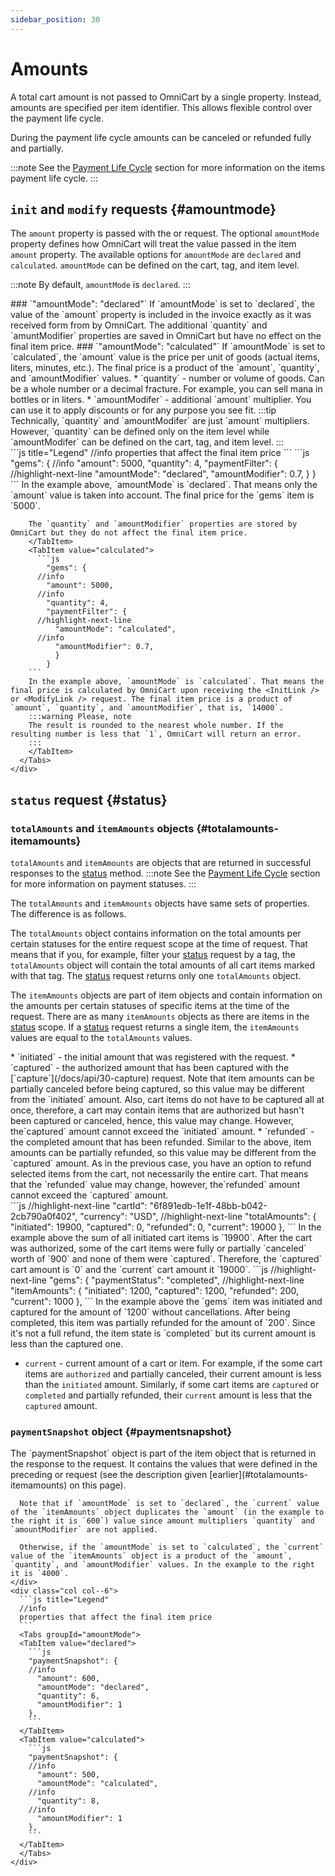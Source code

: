 ```yaml
---
sidebar_position: 30
---
```


# Amounts

A total cart amount is not passed to OmniCart by a single property. Instead, amounts are specified per item identifier. This allows flexible control over the payment life cycle.

During the payment life cycle amounts can be canceled or refunded fully and partially.

:::note
See the [Payment Life Cycle](/docs/concepts/lifecycle) section for more information on the items payment life cycle.
:::

## `init` and `modify` requests {#amountmode}

The `amount` property is passed with the <InitLink /> or <ModifyLink /> request. The optional `amountMode` property defines how OmniCart will treat the value passed in the item `amount` property. The available options for `amountMode` are `declared` and `calculated`. `amountMode` can be defined on the cart, tag, and item level.

:::note
By default, `amountMode` is `declared`.
:::

<div class="container">
  <div class="row">
    <div class="col col--6">
    ### `"amountMode": "declared"`
    If `amountMode` is set to `declared`, the value of the `amount` property is included in the invoice exactly as it was received form from by OmniCart. The additional `quantity` and `amuntModifier`  properties are saved in OmniCart but have no effect on the final item price.
    ### `"amountMode": "calculated"`
    If `amountMode` is set to `calculated`, the `amount` value is the price per unit of goods (actual items, liters, minutes, etc.). The final price is a product of the `amount`, `quantity`, and `amountModifier` values.
    * `quantity` - number or volume of goods. Can be a whole number or a decimal fracture. For example, you can sell mana in bottles or in liters.
    * `amountModifer` - additional `amount` multiplier. You can use it to apply discounts or for any purpose you see fit.
    :::tip
    Technically, `quantity` and `amountModifer` are just `amount` multipliers. However, `quantity` can be defined only on the item level while `amountModifer` can be defined on the cart, tag, and item level.
    :::
    </div>
    <div class="col col--6">
      ```js title="Legend"
        //info
        properties that affect the final item price
      ```
      <Tabs groupId="amountMode">
        <TabItem value="declared">
          ```js
            "gems": {
          //info
            "amount": 5000,
            "quantity": 4,
            "paymentFilter": {
          //highlight-next-line
              "amountMode": "declared",
              "amountModifier": 0.7,
              }
            }
          ```
        In the example above, `amountMode` is `declared`. That means only the `amount` value is taken into account. The final price for the `gems` item is `5000`.
        
        The `quantity` and `amountModifier` properties are stored by OmniCart but they do not affect the final item price.
        </TabItem>
        <TabItem value="calculated">
          ```js
            "gems": {
          //info
            "amount": 5000,
          //info
            "quantity": 4,
            "paymentFilter": {
          //highlight-next-line
              "amountMode": "calculated",
          //info
              "amountModifier": 0.7,
              }
            }
        ```
        In the example above, `amountMode` is `calculated`. That means the final price is calculated by OmniCart upon receiving the <InitLink /> or <ModifyLink /> request. The final item price is a product of `amount`, `quantity`, and `amountModifier`, that is, `14000`.
        :::warning Please, note
        The result is rounded to the nearest whole number. If the resulting number is less that `1`, OmniCart will return an error.
        :::
        </TabItem>
      </Tabs>
    </div>
  </div>
</div>

## `status` request {#status}

### `totalAmounts` and `itemAmounts` objects {#totalamounts-itemamounts}

`totalAmounts` and `itemAmounts` are objects that are returned in successful responses to the [status](/docs/api/15-status) method. 
:::note
See the [Payment Life Cycle](/docs/concepts/lifecycle) section for more information on payment statuses.
:::

The `totalAmounts` and `itemAmounts` objects have same sets of properties. The difference is as follows.

The `totalAmounts` object contains information on the total amounts per certain statuses for the entire request scope at the time of request. That means that if you, for example, filter your [status](/docs/api/15-status) request by a tag, the `totalAmounts` object will contain the total amounts of all cart items marked with that tag. The [status](/docs/api/15-status) request returns only one `totalAmounts` object.

The `itemAmounts` objects are part of item objects and contain information on the amounts per certain statuses of specific items at the time of the request. There are as many `itemAmounts` objects as there are items in the [status](/docs/api/15-status) scope. If a [status](/docs/api/15-status) request returns a single item, the `itemAmounts` values are equal to the `totalAmounts` values.

<div class="container">
  <div class="row">
    <div class="col col--6">
      * `initiated` - the initial amount that was registered with the <InitLink /> request.
      * `captured` - the authorized amount that has been captured with the [`capture`](/docs/api/30-capture) request. Note that item amounts can be partially canceled before being captured, so this value may be different from the `initiated` amount. Also, cart items do not have to be captured all at once, therefore, a cart may contain items that are authorized but hasn't been captured or canceled, hence, this value may change. However, the`captured` amount cannot exceed the `initiated` amount.
      * `refunded` - the completed amount that has been refunded. Similar to the above, item amounts can be partially refunded, so this value may be different from the `captured` amount. As in the previous case, you have an option to refund selected items from the cart, not necessarily the entire cart. That means that the `refunded` value may change, however, the`refunded` amount cannot exceed the `captured` amount.
    </div>
    <div class="col col--6">
      <Tabs>
        <TabItem value="totalAmounts">
          ```js
          //highlight-next-line
          "cartId": "6f891edb-1e1f-48bb-b042-2cb790a0f402",
          "currency": "USD",
          //highlight-next-line
          "totalAmounts": {
            "initiated": 19900,
            "captured": 0,
            "refunded": 0,
            "current": 19000
          },
          ```
          In the example above the sum of all initiated cart items is `19900`. After the cart was authorized, some of the cart items were fully or partially `canceled` worth of `900` and none of them were `captured`. Therefore, the `captured` cart amount is `0` and the `current` cart amount it `19000`.
        </TabItem>
        <TabItem value="itemAmounts">
          ```js
          //highlight-next-line
          "gems": {
            "paymentStatus": "completed",
          //highlight-next-line
            "itemAmounts": {
              "initiated": 1200,
              "captured": 1200,
              "refunded": 200,
              "current": 1000
            },
          ```
          In the example above the `gems` item was initiated and captured for the amount of `1200` without cancellations. After being completed, this item was partially refunded for the amount of `200`. Since it's not a full refund, the item state is `completed` but its current amount is less than the captured one.
        </TabItem>
      </Tabs>
    </div>
  </div>
</div>

* `current` - current amount of a cart or item. For example, if the some cart items are `authorized` and partially canceled, their current amount is less than the `initiated` amount. Similarly, if some cart items are `captured` or `completed` and partially refunded, their `current` amount is less that the `captured` amount.

### `paymentSnapshot` object {#paymentsnapshot}

<div class="container">
  <div class="row">
    <div class="col col--6">
      The `paymentSnapshot` object is part of the item object that is returned in the response to the <StatusLink /> request. It contains the values that were defined in the preceding <InitLink /> or <ModifyLink /> request (see the description given [earlier](#totalamounts-itemamounts) on this page).
      
      Note that if `amountMode` is set to `declared`, the `current` value of the `itemAmounts` object duplicates the `amount` (in the example to the right it is `600`) value since amount multipliers `quantity` and `amountModifier` are not applied.
      
      Otherwise, if the `amountMode` is set to `calculated`, the `current` value of the `itemAmounts` object is a product of the `amount`, `quantity`, and `amountModifier` values. In the example to the right it is `4000`.
    </div>
    <div class="col col--6">
      ```js title="Legend"
      //info
      properties that affect the final item price
      ```
      <Tabs groupId="amountMode">
      <TabItem value="declared">
        ```js
        "paymentSnapshot": {
        //info
          "amount": 600,
          "amountMode": "declared",
          "quantity": 6,
          "amountModifier": 1
        },
        ```
      </TabItem>
      <TabItem value="calculated">
        ```js
        "paymentSnapshot": {
        //info
          "amount": 500,
          "amountMode": "calculated",
        //info
          "quantity": 8,
        //info
          "amountModifier": 1
        },
        ```
      </TabItem>
      </Tabs>
    </div>
  </div>
</div>





